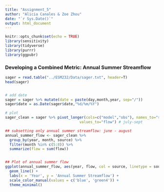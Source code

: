 ```yaml
---
title: "Assignment_5"
author: "Alicia Canales & Zoe Zhou"
date: "`r Sys.Date()`"
output: html_document
---
```


```r
knitr::opts_chunk$set(echo = TRUE)
library(sensitivity)
library(tidyverse)
library(purrr)
library(ggpubr)
```

### Developing a Combined Metric: Annual Summer Streamflow
```r
sager = read.table("../ESM232/Data/sager.txt", header=T)
head(sager)


# add date
sager = sager %>% mutate(date = paste(day,month,year, sep="/"))
sager$date = as.Date(sager$date,"%d/%m/%Y")

# plot
sager_clean = sager %>% pivot_longer(cols=c("model","obs"), names_to="source",
                                  values_to="flow") # july-sept

## subsetting only annual summer streamflow: june - august
annual_summer_flow <- sager_clean %>% 
  group_by(year, month, source) %>% 
  filter(month %in% c(5:8)) %>% 
  summarize(flow = sum(flow))


## Plot of annual summer flow 
ggplot(annual_summer_flow, aes(year, flow, col = source, linetype = source)) +
  geom_line() +
  labs(x = 'Year', y = 'Annual Summer Streamflow') +
  scale_color_manual(values = c('blue', 'green4')) +
  theme_minimal()

```

